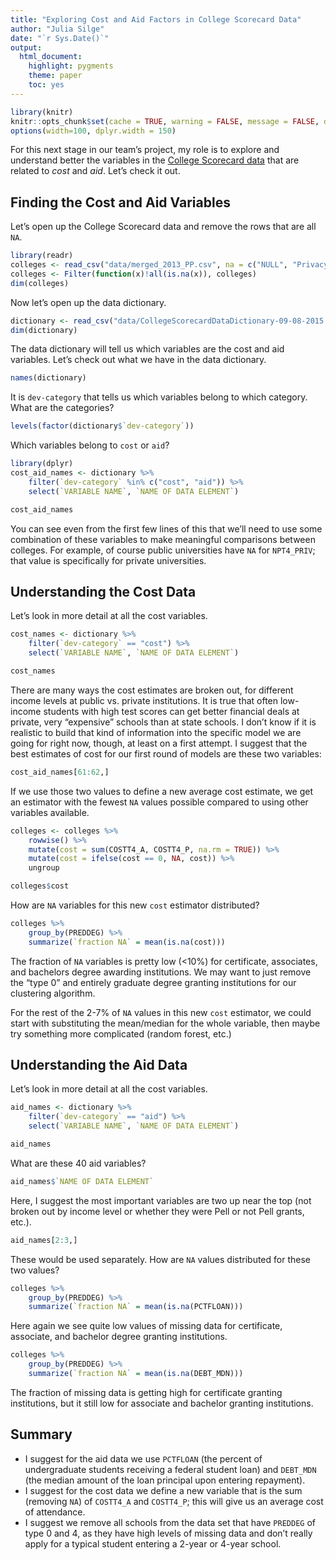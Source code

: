 ```yaml
---
title: "Exploring Cost and Aid Factors in College Scorecard Data"
author: "Julia Silge"
date: "`r Sys.Date()`"
output:
  html_document:
    highlight: pygments
    theme: paper
    toc: yes
---
```


```r
library(knitr)
knitr::opts_chunk$set(cache = TRUE, warning = FALSE, message = FALSE, dpi = 180)
options(width=100, dplyr.width = 150)
```

For this next stage in our team's project, my role is to explore and understand better the variables in the [College Scorecard data]((https://collegescorecard.ed.gov/data/)) that are related to *cost* and *aid*. Let's check it out.

## Finding the Cost and Aid Variables

Let's open up the College Scorecard data and remove the rows that are all `NA`.

```r
library(readr)
colleges <- read_csv("data/merged_2013_PP.csv", na = c("NULL", "PrivacySuppressed"))
colleges <- Filter(function(x)!all(is.na(x)), colleges)
dim(colleges)
```

Now let's open up the data dictionary.

```r
dictionary <- read_csv("data/CollegeScorecardDataDictionary-09-08-2015.csv")
dim(dictionary)
```

The data dictionary will tell us which variables are the cost and aid variables. Let's check out what we have in the data dictionary.

```r
names(dictionary)
```

It is `dev-category` that tells us which variables belong to which category. What are the categories?

```r
levels(factor(dictionary$`dev-category`))
```

Which variables belong to `cost` or `aid`?

```r
library(dplyr)
cost_aid_names <- dictionary %>% 
    filter(`dev-category` %in% c("cost", "aid")) %>% 
    select(`VARIABLE NAME`, `NAME OF DATA ELEMENT`)

cost_aid_names
```

You can see even from the first few lines of this that we'll need to use some combination of these variables to make meaningful comparisons between colleges. For example, of course public universities have `NA` for `NPT4_PRIV`; that value is specifically for private universities.

## Understanding the Cost Data

Let's look in more detail at all the cost variables.

```r
cost_names <- dictionary %>% 
    filter(`dev-category` == "cost") %>% 
    select(`VARIABLE NAME`, `NAME OF DATA ELEMENT`)

cost_names
```

There are many ways the cost estimates are broken out, for different income levels at public vs. private institutions. It is true that often low-income students with high test scores can get better financial deals at private, very "expensive" schools than at state schools. I don't know if it is realistic to build that kind of information into the specific model we are going for right now, though, at least on a first attempt. I suggest that the best estimates of cost for our first round of models are these two variables:

```r
cost_aid_names[61:62,]
```

If we use those two values to define a new average cost estimate, we get an estimator with the fewest `NA` values possible compared to using other variables available.


```r
colleges <- colleges %>% 
    rowwise() %>%
    mutate(cost = sum(COSTT4_A, COSTT4_P, na.rm = TRUE)) %>%
    mutate(cost = ifelse(cost == 0, NA, cost)) %>%
    ungroup

colleges$cost
```


How are `NA` variables for this new `cost` estimator distributed?

```r
colleges %>% 
    group_by(PREDDEG) %>% 
    summarize(`fraction NA` = mean(is.na(cost)))
```

The fraction of `NA` variables is pretty low (<10%) for certificate, associates, and bachelors degree awarding institutions. We may want to just remove the "type 0" and entirely graduate degree granting institutions for our clustering algorithm.

For the rest of the 2-7% of `NA` values in this new `cost` estimator, we could start with substituting the mean/median for the whole variable, then maybe try something more complicated (random forest, etc.)


## Understanding the Aid Data

Let's look in more detail at all the cost variables.

```r
aid_names <- dictionary %>% 
    filter(`dev-category` == "aid") %>% 
    select(`VARIABLE NAME`, `NAME OF DATA ELEMENT`)

aid_names
```

What are these 40 aid variables?

```r
aid_names$`NAME OF DATA ELEMENT`
```

Here, I suggest the most important variables are two up near the top (not broken out by income level or whether they were Pell or not Pell grants, etc.).

```r
aid_names[2:3,]
```

These would be used separately. How are `NA` values distributed for these two values?

```r
colleges %>% 
    group_by(PREDDEG) %>% 
    summarize(`fraction NA` = mean(is.na(PCTFLOAN)))
```

Here again we see quite low values of missing data for certificate, associate, and bachelor degree granting institutions.

```r
colleges %>% 
    group_by(PREDDEG) %>% 
    summarize(`fraction NA` = mean(is.na(DEBT_MDN)))
```

The fraction of missing data is getting high for certificate granting institutions, but it still low for associate and bachelor granting institutions.

## Summary

* I suggest for the aid data we use `PCTFLOAN` (the percent of undergraduate students receiving a federal student loan) and `DEBT_MDN` (the median amount of the loan principal upon entering repayment).
* I suggest for the cost data we define a new variable that is the sum (removing `NA`) of `COSTT4_A` and `COSTT4_P`; this will give us an average cost of attendance.
* I suggest we remove all schools from the data set that have `PREDDEG` of type 0 and 4, as they have high levels of missing data and don't really apply for a typical student entering a 2-year or 4-year school.
